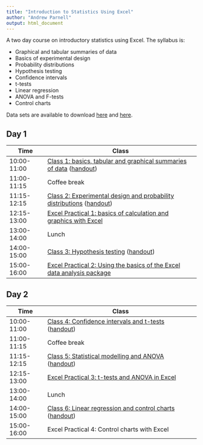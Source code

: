 ```yaml
---
title: "Introduction to Statistics Using Excel"
author: "Andrew Parnell"
output: html_document
---
```


A two day course on introductory statistics using Excel. The syllabus is:

- Graphical and tabular summaries of data
- Basics of experimental design
- Probability distributions
- Hypothesis testing
- Confidence intervals
- t-tests
- Linear regression
- ANOVA and F-tests
- Control charts

Data sets are available to download [here](https://rawgit.com/andrewcparnell/intro_stats_with_excel/master/practicals/data_sets.xlsx) and [here](https://rawgit.com/andrewcparnell/intro_stats_with_excel/master/practicals/other_data_sets.xlsx).

## Day 1

Time  | Class
------------- | ----------------------------------------------------
10:00-11:00 | [Class 1: basics, tabular and graphical summaries of data](https://rawgit.com/andrewcparnell/intro_stats_with_excel/master/class_notes/class_1_basics.pdf) ([handout](https://rawgit.com/andrewcparnell/intro_stats_with_excel/master/class_notes/class_1_basics_handout.pdf))
11:00-11:15 | Coffee break
11:15-12:15 | [Class 2: Experimental design and probability distributions](https://rawgit.com/andrewcparnell/intro_stats_with_excel/master/class_notes/class_2_exp_design_probability.pdf) ([handout](https://rawgit.com/andrewcparnell/intro_stats_with_excel/master/class_notes/class_2_exp_design_probability_handout.pdf))
12:15-13:00 | [Excel Practical 1: basics of calculation and graphics with Excel](https://rawgit.com/andrewcparnell/intro_stats_with_excel/master/practicals/practical_1_calculation_graphics.pdf) 
13:00-14:00 | Lunch 
14:00-15:00 | [Class 3: Hypothesis testing](https://rawgit.com/andrewcparnell/intro_stats_with_excel/master/class_notes/class_3_hypothesis_testing.pdf) ([handout](https://rawgit.com/andrewcparnell/intro_stats_with_excel/master/class_notes/class_3_hypothesis_testing_handout.pdf))
15:00-16:00 | [Excel Practical 2: Using the basics of the Excel data analysis package](https://rawgit.com/andrewcparnell/intro_stats_with_excel/master/practicals/practical_2_Excel_data_analysis.pdf) 

## Day 2

Time  | Class
------------- | ----------------------------------------------------
10:00-11:00 | [Class 4: Confidence intervals and t-tests](https://rawgit.com/andrewcparnell/intro_stats_with_excel/master/class_notes/class_4_confidence_intervals_t_tests.pdf) ([handout](https://rawgit.com/andrewcparnell/intro_stats_with_excel/master/class_notes/class_4_confidence_intervals_t_tests_handout.pdf))
11:00-11:15 | Coffee break
11:15-12:15 | [Class 5: Statistical modelling and ANOVA](https://rawgit.com/andrewcparnell/intro_stats_with_excel/master/class_notes/class_5_modelling_and_ANOVA.pdf) ([handout](https://rawgit.com/andrewcparnell/intro_stats_with_excel/master/class_notes/class_5_modelling_and_ANOVA_handout.pdf))
12:15-13:00 | [Excel Practical 3: t-tests and ANOVA in Excel](https://rawgit.com/andrewcparnell/intro_stats_with_excel/master/practicals/practical_3_ttests_ANOVA.pdf) 
13:00-14:00 | Lunch 
14:00-15:00 | [Class 6: Linear regression and control charts](https://rawgit.com/andrewcparnell/intro_stats_with_excel/master/class_notes/class_6_linear_regression_control_charts.pdf) ([handout](https://rawgit.com/andrewcparnell/intro_stats_with_excel/master/class_notes/class_6_linear_regression_control_charts_handout.pdf))
15:00-16:00 | Excel Practical 4: Control charts with Excel 


